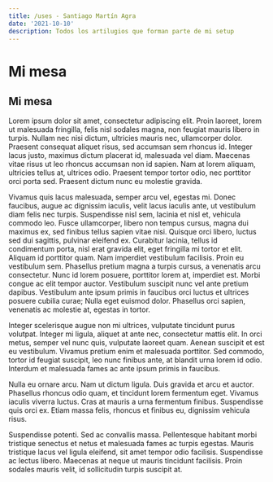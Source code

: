 ```yaml
---
title: /uses - Santiago Martín Agra
date: '2021-10-10'
description: Todos los artilugios que forman parte de mi setup
---
```


# Mi mesa

## Mi mesa

Lorem ipsum dolor sit amet, consectetur adipiscing elit. Proin laoreet, lorem ut malesuada fringilla, felis nisl sodales magna, non feugiat mauris libero in turpis. Nullam nec nisi dictum, ultricies mauris nec, ullamcorper dolor. Praesent consequat aliquet risus, sed accumsan sem rhoncus id. Integer lacus justo, maximus dictum placerat id, malesuada vel diam. Maecenas vitae risus ut leo rhoncus accumsan non id sapien. Nam at lorem aliquam, ultricies tellus at, ultrices odio. Praesent tempor tortor odio, nec porttitor orci porta sed. Praesent dictum nunc eu molestie gravida.

Vivamus quis lacus malesuada, semper arcu vel, egestas mi. Donec faucibus, augue ac dignissim iaculis, velit lacus iaculis ante, ut vestibulum diam felis nec turpis. Suspendisse nisl sem, lacinia et nisl et, vehicula commodo leo. Fusce ullamcorper, libero non tempus cursus, magna dui maximus ex, sed finibus tellus sapien vitae nisi. Quisque orci libero, luctus sed dui sagittis, pulvinar eleifend ex. Curabitur lacinia, tellus id condimentum porta, nisl erat gravida elit, eget fringilla mi tortor et elit. Aliquam id porttitor quam. Nam imperdiet vestibulum facilisis. Proin eu vestibulum sem. Phasellus pretium magna a turpis cursus, a venenatis arcu consectetur. Nunc id lorem posuere, porttitor lorem at, imperdiet est. Morbi congue ac elit tempor auctor. Vestibulum suscipit nunc vel ante pretium dapibus. Vestibulum ante ipsum primis in faucibus orci luctus et ultrices posuere cubilia curae; Nulla eget euismod dolor. Phasellus orci sapien, venenatis ac molestie at, egestas in tortor.

Integer scelerisque augue non mi ultrices, vulputate tincidunt purus volutpat. Integer mi ligula, aliquet at ante nec, consectetur mattis elit. In orci metus, semper vel nunc quis, vulputate laoreet quam. Aenean suscipit et est eu vestibulum. Vivamus pretium enim et malesuada porttitor. Sed commodo, tortor id feugiat suscipit, leo nunc finibus ante, at blandit urna lorem id odio. Interdum et malesuada fames ac ante ipsum primis in faucibus.

Nulla eu ornare arcu. Nam ut dictum ligula. Duis gravida et arcu et auctor. Phasellus rhoncus odio quam, et tincidunt lorem fermentum eget. Vivamus iaculis viverra luctus. Cras at mauris a urna fermentum finibus. Suspendisse quis orci ex. Etiam massa felis, rhoncus et finibus eu, dignissim vehicula risus.

Suspendisse potenti. Sed ac convallis massa. Pellentesque habitant morbi tristique senectus et netus et malesuada fames ac turpis egestas. Mauris tristique lacus vel ligula eleifend, sit amet tempor odio facilisis. Suspendisse ac lectus libero. Maecenas at neque ut mauris tincidunt facilisis. Proin sodales mauris velit, id sollicitudin turpis suscipit at.
